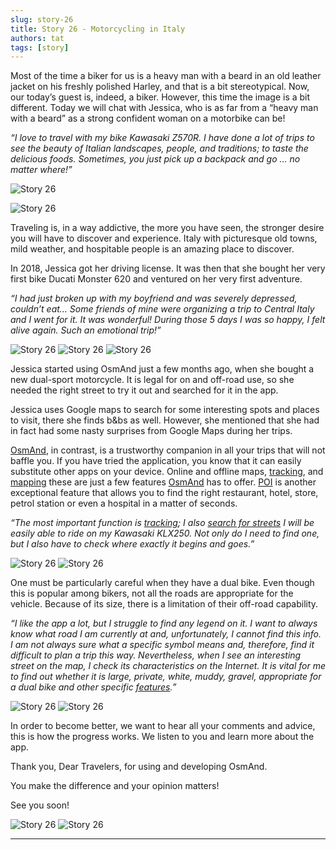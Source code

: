```yaml
---
slug: story-26
title: Story 26 - Motorcycling in Italy
authors: tat
tags: [story]
---
```


Most of the time a biker for us is a heavy man with a beard in an old leather jacket on his freshly polished Harley, and that is a bit stereotypical. Now, our today’s guest is, indeed, a biker. However, this time the image is a bit different. Today we will chat with Jessica, who is as far from a “heavy man with a beard” as a strong confident woman on a motorbike can be!

_“I love to travel with my bike Kawasaki Z570R. I have done a lot of trips to see the beauty of Italian landscapes, people, and traditions; to taste the delicious foods. Sometimes, you just pick up a backpack and go … no matter where!”_

![Story 26](./3.jpg)

<!--truncate-->

![Story 26](./2.jpg)

Traveling is, in a way addictive, the more you have seen, the stronger desire you will have to discover and experience. Italy with picturesque old towns, mild weather, and hospitable people is an amazing place to discover.

In 2018, Jessica got her driving license. It was then that she bought her very first bike Ducati Monster 620 and ventured on her very first adventure.

_“I had just broken up with my boyfriend and was severely depressed, couldn’t eat… Some friends of mine were organizing a trip to Central Italy and I went for it. It was wonderful! During those 5 days I was so happy, I felt alive again. Such an emotional trip!”_

![Story 26](./4.jpg)
![Story 26](./5.jpg)
![Story 26](./6.jpg)

Jessica started using OsmAnd just a few months ago, when she bought a new dual-sport motorcycle. It is legal for on and off-road use, so she needed the right street to try it out and searched for it in the app.

Jessica uses Google maps to search for some interesting spots and places to visit, there she finds b&bs as well. However, she mentioned that she had in fact had some nasty surprises from Google Maps during her trips.

<a href="https://osmand.net/">OsmAnd</a>, in contrast, is a trustworthy companion in all your trips that will not baffle you. If you have tried the application, you know that it can easily substitute other apps on your device. Online and offline maps, <a href="https://osmand.net/docs/user/plugins/trip-recording">tracking</a>, and <a href="https://osmand.net/docs/user/plugins/osm-editing">mapping</a> these are just a few features <a href="https://osmand.net/">OsmAnd</a> has to offer. <a href="https://osmand.net/docs/user/map/point-layers-on-map#points-of-interest-pois">POI</a> is another exceptional feature that allows you to find the right restaurant, hotel, store, petrol station or even a hospital in a matter of seconds.

_“The most important function is <a href="https://osmand.net/docs/user/plugins/trip-recording">tracking</a>; I also <a href="https://osmand.net/docs/user/search/#search-address">search for streets</a> I will be easily able to ride on my Kawasaki KLX250. Not only do I need to find one, but I also have to check where exactly it begins and goes.”_

![Story 26](./7.jpg)
![Story 26](./8.jpg)

One must be particularly careful when they have a dual bike. Even though this is popular among bikers, not all the roads are appropriate for the vehicle. Because of its size, there is a limitation of their off-road capability.

_“I like the app a lot, but I struggle to find any legend on it. I want to always know what road I am currently at and, unfortunately, I cannot find this info. I am not always sure what a specific symbol means and, therefore, find it difficult to plan a trip this way. Nevertheless, when I see an interesting street on the map, I check its characteristics on the Internet. It is vital for me to find out whether it is large, private, white, muddy, gravel, appropriate for a dual bike and other specific <a href="https://osmand.net/features">features</a>.”_

![Story 26](./9.jpg)
![Story 26](./10.jpg)
 
In order to become better, we want to hear all your comments and advice, this is how the progress works. We listen to you and learn more about the app.

Thank you, Dear Travelers, for using and developing OsmAnd.

You make the difference and your opinion matters!

See you soon!

![Story 26](./11.jpg)
![Story 26](./12.jpg)
 
_________________________________________________

<LinksSocial/>
<LinksTelegram/>

<AndroidStore/>
<AppleStore/>